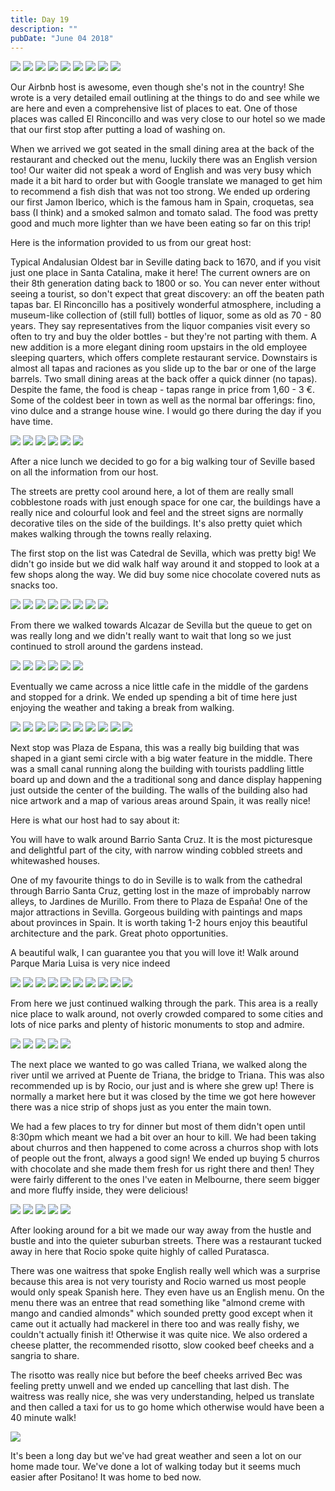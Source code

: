 ```yaml
---
title: Day 19
description: ""
pubDate: "June 04 2018"
---
```



<Grid columns={4}>
  <Img
    src="/src/content/travel/2018-europe/assets/34ead514-17b7-4897-ac36-28aba6711979-3a6699aa4eded6b6b3832cc34261b4b13669c876.jpg"
    colSpan={2}
    rowSpan={2}
  />
  <Img src="/src/content/travel/2018-europe/assets/3289ba1b-1ad1-445b-a6db-29e2a7f94fcb-0fa9673af29699a7663163322f7814ccd6ffbbed.jpg" />
  <Img src="/src/content/travel/2018-europe/assets/6ef23b15-ffa4-49f5-aedf-54e7afea8dcd-879d87197a615f450c471691582650a9ebd98036.jpg" />
  <Img src="/src/content/travel/2018-europe/assets/1f17cb65-f096-4940-a48e-1a6d470a3d0d-69a1209ffac1f9846e7488998f2298595ecdd58b.jpg" />
  <Img src="/src/content/travel/2018-europe/assets/e4c69f41-a9bb-496f-807b-f600be5e01d5-3a4a91194e54bf71fa3a98ad6ee919748120e8f1.jpg" />
  <Img src="/src/content/travel/2018-europe/assets/459e8356-da6d-4eef-8158-3c00d1c0a1f6-93d9cc75af2c6165b598e09160ce66d3b7ecd525.jpg" />
  <Img src="/src/content/travel/2018-europe/assets/7da0afd7-2a42-4758-a53b-d8afa3774c5e-4ca9646e7dd60a2daff014e8003eefd7907a8746.jpg" />
  <Img src="/src/content/travel/2018-europe/assets/253316a6-d01e-4d52-8730-4e7ea483fb13-7419f2fdd6cc4402cacf7d4274d0a4591f7e5dba.jpg" />
  <Img src="/src/content/travel/2018-europe/assets/1dc19ba6-248e-45d6-83df-409f0e2d404e-49eea104a820118385d1242a7a163c8d872d4353.jpg" />
</Grid>

Our Airbnb host is awesome, even though she's not in the country! She wrote is a very detailed email outlining at the things to do and see while we are here and even a comprehensive list of places to eat. One of those places was called El Rinconcillo and was very close to our hotel so we made that our first stop after putting a load of washing on.

When we arrived we got seated in the small dining area at the back of the restaurant and checked out the menu, luckily there was an English version too! Our waiter did not speak a word of English and was very busy which made it a bit hard to order but with Google translate we managed to get him to recommend a fish dish that was not too strong. We ended up ordering our first Jamon Iberico, which is the famous ham in Spain, croquetas, sea bass (I think) and a smoked salmon and tomato salad. The food was pretty good and much more lighter than we have been eating so far on this trip!

Here is the information provided to us from our great host:

Typical Andalusian Oldest bar in Seville dating back to 1670, and if you visit just one place in Santa Catalina, make it here! The current owners are on their 8th generation dating back to 1800 or so. You can never enter without seeing a tourist, so don't expect that great discovery: an off the beaten path tapas bar. El Rinconcillo has a positively wonderful atmosphere, including a museum-like collection of (still full) bottles of liquor, some as old as 70 - 80 years. They say representatives from the liquor companies visit every so often to try and buy the older bottles - but they're not parting with them. A new addition is a more elegant dining room upstairs in the old employee sleeping quarters, which offers complete restaurant service. Downstairs is almost all tapas and raciones as you slide up to the bar or one of the large barrels. Two small dining areas at the back offer a quick dinner (no tapas). Despite the fame, the food is cheap - tapas range in price from 1,60 - 3 €. Some of the coldest beer in town as well as the normal bar offerings: fino, vino dulce and a strange house wine. I would go there during the day if you have time.

<Grid columns={3}>
  <Img
    src="/src/content/travel/2018-europe/assets/173e3c0b-2bfc-4eff-a2ae-83c714f3b162-860d00aa13392d3b9c791a8e4a40643b42fa330e.jpg"
    colSpan={2}
    rowSpan={2}
  />
  <Img src="/src/content/travel/2018-europe/assets/6b10a747-481f-4fb7-80f0-2c45d8d6756a-57adfc13c1d380e644fb02397567529048ef1732.jpg" />
  <Img src="/src/content/travel/2018-europe/assets/670d9d71-beba-4e66-86ed-344960485596-74a85f1c4cf5b0c986c5ed5e1388f134de7907d1.jpg" />
  <Img src="/src/content/travel/2018-europe/assets/a77a75e8-a4c4-4408-aebe-d8cf3f09570b-9563d255e37ec176867afd0bc73223bec625b076.jpg" />
  <Img src="/src/content/travel/2018-europe/assets/895154f6-7e22-4bd5-a7a8-695b5d6f674d-79dabc782159c4a0295f607fe834ca61795eb445.jpg" />
  <Img src="/src/content/travel/2018-europe/assets/3813e20e-6a8c-49a7-bd9c-44177ea3acdb-69e1609c5b6983144da406fdab5e5de3937199fb.jpg" />
</Grid>

After a nice lunch we decided to go for a big walking tour of Seville based on all the information from our host.

The streets are pretty cool around here, a lot of them are really small cobblestone roads with just enough space for one car, the buildings have a really nice and colourful look and feel and the street signs are normally decorative tiles on the side of the buildings. It's also pretty quiet which makes walking through the towns really relaxing.

The first stop on the list was Catedral de Sevilla, which was pretty big! We didn't go inside but we did walk half way around it and stopped to look at a few shops along the way. We did buy some nice chocolate covered nuts as snacks too.

<Grid columns={12}>
  <Img
    src="/src/content/travel/2018-europe/assets/45ef9e38-ac8c-4b82-b257-44ac0181c196-767a5e2f74761afeb0c06e055dbdd5806b7514e4.jpg"
    colSpan={3}
  />
  <Img
    src="/src/content/travel/2018-europe/assets/8d3e4767-5f70-4245-b47c-91b90b3a4dcb-151572bdfd3b8b2277e392120ba92a3f80288c27.jpg"
    colSpan={3}
  />
  <Img
    src="/src/content/travel/2018-europe/assets/93d9f548-c8b5-41c5-9323-829c6c4e0646-e28aa0c61239a7bf96e5d0e99793107b065f1cea.jpg"
    colSpan={6}
    rowSpan={2}
  />
  <Img
    src="/src/content/travel/2018-europe/assets/520005f3-90e8-46f5-9770-7a5c2f6e6d73-90f8ef8110b43922186f9a563d622a11e8670cba.jpg"
    colSpan={3}
  />
  <Img
    src="/src/content/travel/2018-europe/assets/b9bce33d-e095-4543-a824-7d5e4f62e9cc-c51866c7b9946862bb31d83cc173a00670c187d6.jpg"
    colSpan={3}
  />
  <Img
    src="/src/content/travel/2018-europe/assets/f24224c0-bc19-4e18-b874-4e8caeae7797-035f3eace5a5bbdb0e9d4b3d2af718dc3387a6b6.jpg"
    colSpan={4}
  />
  <Img
    src="/src/content/travel/2018-europe/assets/1a53a692-1ddc-4c3b-a3de-cdad586d62b4-9a27abf33955762b10615d045de397142a4fb914.jpg"
    colSpan={4}
  />
  <Img
    src="/src/content/travel/2018-europe/assets/6a8098f6-e59a-48fd-b7bb-a759986c31b6-820e08b243b71a02f9184c0739ccb8b74ee7aecb.jpg"
    colSpan={4}
  />
</Grid>

From there we walked towards Alcazar de Sevilla but the queue to get on was really long and we didn't really want to wait that long so we just continued to stroll around the gardens instead.

<Grid columns={3}>
  <Img
    src="/src/content/travel/2018-europe/assets/dab48741-d0e0-46a6-8a45-97b80c68de01-a318ffd9f5bb2b46da22ee28f10733dc134ce254.jpg"
    colSpan={2}
    rowSpan={2}
  />
  <Img src="/src/content/travel/2018-europe/assets/0267cecb-bd38-47bd-b4b5-0747f06bcc46-68c54bd965fc704855b793b4b9d66dd491cb1243.jpg" />
  <Img src="/src/content/travel/2018-europe/assets/5923409a-5819-488a-9eb7-c6d409520b79-7465a9f52f163a6a223622b8233113c3be1afeee.jpg" />
  <Img src="/src/content/travel/2018-europe/assets/f53a2d70-e0c9-4732-8187-21035ec9b143-c0fddcdeaddcebcd0f3210e2676957782e326e05.jpg" />
  <Img src="/src/content/travel/2018-europe/assets/11bf85ed-864e-4a7c-b680-9c9a7043a2f0-3b572d4db4082149c1259036ac50c0f42e5d2e84.jpg" />
  <Img src="/src/content/travel/2018-europe/assets/5dccba69-d141-40d3-b6fd-50d0ef2bb266-01a2faf725e39a6611008d55b6cac8ecd03c6bdd.jpg" />
</Grid>

Eventually we came across a nice little cafe in the middle of the gardens and stopped for a drink. We ended up spending a bit of time here just enjoying the weather and taking a break from walking.

<Grid columns={4}>
  <Img
    src="/src/content/travel/2018-europe/assets/2adf8561-bb26-4000-bbf2-38e646e3e14f-b2a9142273ce6d28655c21e587559f9acdd72dad.jpg"
    colSpan={2}
    rowSpan={2}
  />
  <Img src="/src/content/travel/2018-europe/assets/cfda2197-ec49-4ec8-a69b-bd71f942dfc1-fa9962e2a2f05218f065712982326433dd3c70fc.jpg" />
  <Img src="/src/content/travel/2018-europe/assets/4169a71d-ce7a-46cc-aa8d-de6d4db3c00b-13be971ea634a05b6140b30e07a3998285eb37c8.jpg" />
  <Img src="/src/content/travel/2018-europe/assets/2d1322d8-50b6-46ec-90a1-66f1a0be275e-95eac4b819a003b809b82e7e635f2e90661f147d.jpg" />
  <Img src="/src/content/travel/2018-europe/assets/3000da8d-2306-4223-b03e-f0cd5b632b7a-c27e321d5f2f7cb921df84cf2a8a69e2ee612a3a.jpg" />
  <Img src="/src/content/travel/2018-europe/assets/c5c74914-66fa-4b54-b3f4-ce070ce46be6-940746c2db333b70edb05ef4cdd13300656df7e1.jpg" />
  <Img
    src="/src/content/travel/2018-europe/assets/97cb86b5-b2a0-42e6-8583-ff6d44c552cc-34455c95c0e231fc55d1e659fb76ecfb1ba7613c.jpg"
    colSpan={2}
    rowSpan={2}
  />
  <Img src="/src/content/travel/2018-europe/assets/5d1229f3-06c5-4518-b7ae-fcd1ce957404-cac93f0185ebba2598ee7cbfe1505d144ac8e3df.jpg" />
  <Img src="/src/content/travel/2018-europe/assets/5531a7d4-2bf3-449a-876d-86c43cbd2b37-0b3878c77c0f55799e37906250198977dd384d23.jpg" />
  <Img src="/src/content/travel/2018-europe/assets/fa8d7b88-65c5-4fe5-89b3-d4fa3ccc8542-d32636502ed61056374126579aa5c049405a43f1.jpg" />
</Grid>

Next stop was Plaza de Espana, this was a really big building that was shaped in a giant semi circle with a big water feature in the middle. There was a small canal running along the building with tourists paddling little board up and down and the a traditional song and dance display happening just outside the center of the building. The walls of the building also had nice artwork and a map of various areas around Spain, it was really nice!

Here is what our host had to say about it:

You will have to walk around Barrio Santa Cruz. It is the most picturesque and delightful part of the city, with narrow winding cobbled streets and whitewashed houses.

One of my favourite things to do in Seville is to walk from the cathedral through Barrio Santa Cruz, getting lost in the maze of improbably narrow alleys, to Jardines de Murillo. From there to Plaza de España! One of the major attractions in Sevilla. Gorgeous building with paintings and maps about provinces in Spain. It is worth taking 1-2 hours enjoy this beautiful architecture and the park. Great photo opportunities.

A beautiful walk, I can guarantee you that you will love it! Walk around Parque Maria Luisa is very nice indeed

<Grid columns={4}>
  <Img
    src="/src/content/travel/2018-europe/assets/c1c9f0e4-5843-4901-925c-a695fcb4735b-db008c7459203367b2144354c7cb4f1dfab592f2.jpg"
    colSpan={2}
    rowSpan={2}
  />
  <Img src="/src/content/travel/2018-europe/assets/31111303-7990-421a-acfa-f5ab83486330-13fc1d609daca96b4f0b658e13f12b032164afb3.jpg" />
  <Img src="/src/content/travel/2018-europe/assets/2265255d-7999-4e96-8ecf-a6bca79ef7ee-088d1e3a771c621bb234e35d61336404c0e15050.jpg" />
  <Img src="/src/content/travel/2018-europe/assets/8cbf9be0-406f-40dd-a7c0-883fe29cc315-8d968190609ff2c88c689ea80db57b25af6eba2e.jpg" />
  <Img src="/src/content/travel/2018-europe/assets/5e993b76-d63c-4e00-82f4-3f0e3912ff32-14c2399c057384bf5b73d372a9d906937c5534a2.jpg" />
  <Img src="/src/content/travel/2018-europe/assets/cc30f91b-0e22-4500-8bd4-1cced23fc8ce-daf50a488e2357f81b95a59d00ecebe09b05f719.jpg" />
  <Img
    src="/src/content/travel/2018-europe/assets/27aa9adb-35d3-49be-86d2-5467a99d1324-a6ee2b2fb8fdead080d5b31a734565df855994e6.jpg"
    colSpan={2}
    rowSpan={2}
  />
  <Img src="/src/content/travel/2018-europe/assets/9c12ef99-2b83-4025-8649-95155a1445e4-0073627be4cb4f0adb87a8502f3495d76376ee4d.jpg" />
  <Img src="/src/content/travel/2018-europe/assets/6fb1200c-4563-48bd-9bf7-1fe82dac5205-4e2577e90b13c60b397f88249f9b3a5604c7a6b7.jpg" />
  <Img src="/src/content/travel/2018-europe/assets/3a78ab4c-10d1-4610-b047-8d6ba713f825-4be29796a9704f2a78c447b79e4a78407910bb03.jpg" />
</Grid>

From here we just continued walking through the park. This area is a really nice place to walk around, not overly crowded compared to some cities and lots of nice parks and plenty of historic monuments to stop and admire.

<Grid columns={6}>
  <Img
    src="/src/content/travel/2018-europe/assets/f17fa9c5-e2bd-400e-8cd2-042c7d551109-9f614938579687b7e70d41f04361a15e4f1c49a3.jpg"
    colSpan={2}
  />
  <Img
    src="/src/content/travel/2018-europe/assets/b7732ed3-8094-4123-9332-9db94303e72f-7f6dc03c054d8b75c9a49bb77a37771551c906a1.jpg"
    colSpan={2}
  />
  <Img
    src="/src/content/travel/2018-europe/assets/d4d5ec7c-7d22-4302-974f-187d3b00c524-0c28fd886a7a25979fbeb6335ae0a5106d47eccc.jpg"
    colSpan={2}
  />
  <Img
    src="/src/content/travel/2018-europe/assets/6401295f-f32f-4f6f-987b-f7b4135b1c41-13bb460b350a3afbc868a9a0513ceab55f68708e.jpg"
    colSpan={3}
  />
  <Img
    src="/src/content/travel/2018-europe/assets/11e3cac1-7912-40e0-8367-eb119d4261b7-0c4151056b64630cd9727facfe01c6ff3c310fdc.jpg"
    colSpan={3}
  />
</Grid>

The next place we wanted to go was called Triana, we walked along the river until we arrived at Puente de Triana, the bridge to Triana. This was also recommended up is by Rocio, our just and is where she grew up! There is normally a market here but it was closed by the time we got here however there was a nice strip of shops just as you enter the main town.

We had a few places to try for dinner but most of them didn't open until 8:30pm which meant we had a bit over an hour to kill. We had been taking about churros and then happened to come across a churros shop with lots of people out the front, always a good sign! We ended up buying 5 churros with chocolate and she made them fresh for us right there and then! They were fairly different to the ones I've eaten in Melbourne, there seem bigger and more fluffy inside, they were delicious!

<Grid columns={6}>
  <Img
    src="/src/content/travel/2018-europe/assets/44bbdf0b-61d3-455f-a3a3-aa0ad4dd6a41-946e641d0a9373de5b78682d683366153c5d22a3.jpg"
    colSpan={2}
  />
  <Img
    src="/src/content/travel/2018-europe/assets/b5c48f1c-df4c-4fdb-8cf1-dd21451dde70-37801d9e324f96d4fc51bd525f09e284609c8263.jpg"
    colSpan={2}
  />
  <Img
    src="/src/content/travel/2018-europe/assets/fa917b70-352f-4814-ab77-f799c81590f5-38785ddb4972de83edd650a18c35a4f62f414b88.jpg"
    colSpan={2}
  />
  <Img
    src="/src/content/travel/2018-europe/assets/e040cc9b-340f-47e2-b0e4-5f0f32e7311d-c49c04e9b749cf3d4f875f6bf7662768b77d66a0.jpg"
    colSpan={3}
  />
  <Img
    src="/src/content/travel/2018-europe/assets/20012f02-d3b5-4d97-b5b2-376d9c93f9a7-846d36e2edf382a82b038b3069d132f347a01d47.jpg"
    colSpan={3}
  />
</Grid>

After looking around for a bit we made our way away from the hustle and bustle and into the quieter suburban streets. There was a restaurant tucked away in here that Rocio spoke quite highly of called Puratasca.

There was one waitress that spoke English really well which was a surprise because this area is not very touristy and Rocio warned us most people would only speak Spanish here. They even have us an English menu. On the menu there was an entree that read something like "almond creme with mango and candied almonds" which sounded pretty good except when it came out it actually had mackerel in there too and was really fishy, we couldn't actually finish it! Otherwise it was quite nice. We also ordered a cheese platter, the recommended risotto, slow cooked beef cheeks and a sangria to share.

The risotto was really nice but before the beef cheeks arrived Bec was feeling pretty unwell and we ended up cancelling that last dish. The waitress was really nice, she was very understanding, helped us translate and then called a taxi for us to go home which otherwise would have been a 40 minute walk!

<Grid columns={1}>
  <Img src="/src/content/travel/2018-europe/assets/7ad855da-6343-4f43-baf2-b665c9d921b9-a6480ab072ee67efb64c4e4b326d357639be7996.jpg" />
</Grid>

It's been a long day but we've had great weather and seen a lot on our home made tour. We've done a lot of walking today but it seems much easier after Positano! It was home to bed now.
